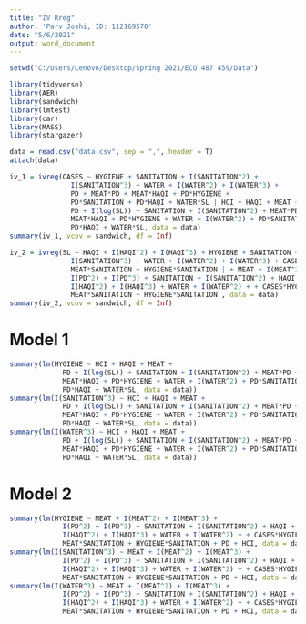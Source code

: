 ---
title: "IV Rreg"
author: 'Parv Joshi, ID: 112169570'
date: "5/6/2021"
output: word_document
---

```{r, warning=F, message=F}
setwd("C:/Users/Lenovo/Desktop/Spring 2021/ECO 487 459/Data")

library(tidyverse)
library(AER)
library(sandwich)
library(lmtest)
library(car)
library(MASS)
library(stargazer)

data = read.csv("data.csv", sep = ",", header = T)
attach(data)
```

```{r}
iv_1 = ivreg(CASES ~ HYGIENE + SANITATION + I(SANITATION^2) +
               I(SANITATION^3) + WATER + I(WATER^2) + I(WATER^3) +
               PD + MEAT*PD + MEAT*HAQI + PD*HYGIENE +
               PD*SANITATION + PD*HAQI + WATER*SL | HCI + HAQI + MEAT +
               PD + I(log(SL)) + SANITATION + I(SANITATION^2) + MEAT*PD + 
               MEAT*HAQI + PD*HYGIENE + WATER + I(WATER^2) + PD*SANITATION +
               PD*HAQI + WATER*SL, data = data)
summary(iv_1, vcov = sandwich, df = Inf)

iv_2 = ivreg(SL ~ HAQI + I(HAQI^2) + I(HAQI^3) + HYGIENE + SANITATION + I(SANITATION^2) +
               I(SANITATION^3) + WATER + I(WATER^2) + I(WATER^3) + CASES*HYGIENE +
               MEAT*SANITATION + HYGIENE*SANITATION | + MEAT + I(MEAT^2) + I(MEAT^3) +
               I(PD^2) + I(PD^3) + SANITATION + I(SANITATION^2) + HAQI +
               I(HAQI^2) + I(HAQI^3) + WATER + I(WATER^2) + + CASES*HYGIENE +
               MEAT*SANITATION + HYGIENE*SANITATION , data = data)
summary(iv_2, vcov = sandwich, df = Inf)
```

# Model 1
```{r}
summary(lm(HYGIENE ~ HCI + HAQI + MEAT +
             PD + I(log(SL)) + SANITATION + I(SANITATION^2) + MEAT*PD + 
             MEAT*HAQI + PD*HYGIENE + WATER + I(WATER^2) + PD*SANITATION +
             PD*HAQI + WATER*SL, data = data))
summary(lm(I(SANITATION^3) ~ HCI + HAQI + MEAT +
             PD + I(log(SL)) + SANITATION + I(SANITATION^2) + MEAT*PD + 
             MEAT*HAQI + PD*HYGIENE + WATER + I(WATER^2) + PD*SANITATION +
             PD*HAQI + WATER*SL, data = data))
summary(lm(I(WATER^3) ~ HCI + HAQI + MEAT +
             PD + I(log(SL)) + SANITATION + I(SANITATION^2) + MEAT*PD + 
             MEAT*HAQI + PD*HYGIENE + WATER + I(WATER^2) + PD*SANITATION +
             PD*HAQI + WATER*SL, data = data))
```

# Model 2
```{r}
summary(lm(HYGIENE ~ MEAT + I(MEAT^2) + I(MEAT^3) +
             I(PD^2) + I(PD^3) + SANITATION + I(SANITATION^2) + HAQI +
             I(HAQI^2) + I(HAQI^3) + WATER + I(WATER^2) + + CASES*HYGIENE +
             MEAT*SANITATION + HYGIENE*SANITATION + PD + HCI, data = data))
summary(lm(I(SANITATION^3) ~ MEAT + I(MEAT^2) + I(MEAT^3) +
             I(PD^2) + I(PD^3) + SANITATION + I(SANITATION^2) + HAQI +
             I(HAQI^2) + I(HAQI^3) + WATER + I(WATER^2) + + CASES*HYGIENE +
             MEAT*SANITATION + HYGIENE*SANITATION + PD + HCI, data = data))
summary(lm(I(WATER^3) ~ MEAT + I(MEAT^2) + I(MEAT^3) +
             I(PD^2) + I(PD^3) + SANITATION + I(SANITATION^2) + HAQI +
             I(HAQI^2) + I(HAQI^3) + WATER + I(WATER^2) + + CASES*HYGIENE +
             MEAT*SANITATION + HYGIENE*SANITATION + PD + HCI, data = data))
```

